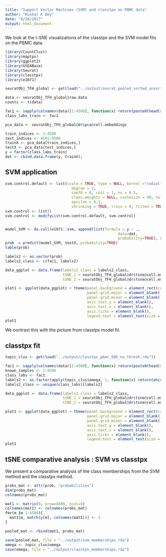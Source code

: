 ```yaml
---
title: "Support Vector Machines (SVM) and classtpx on PBMC data"
author: "Kushal K Dey"
date: "8/28/2017"
output: html_document
---
```


We look at the t-SNE visualizations of the classtpx and the SVM model fits on the 
PBMC data.

```r
library(CountClust)
library(maptpx)
library(ggplot2)
library(GSEABase)
library(Seurat)
library(classtpx)
library(e1071)
```

```r
seuratObj_TFH_global <- get(load("../output/seurat_pooled_sorted_unsorted_PBMC.rda"))
```

```r
data <- seuratObj_TFH_global@raw.data
counts <- t(data)
```

```r
fac1 <- sapply(colnames(data)[1:4500], function(x) return(paste0(head(strsplit(x, "[_]")[[1]], -1), collapse="_")))
class_labs_train <- fac1
```


```r
pca_data <- seuratObj_TFH_global@dr$pca@cell.embeddings
```

```r
train_indices <- 1:4500
test_indices <- 4501:9500
trainX <- pca_data[train_indices,]
testX <- pca_data[test_indices,]
y = factor(class_labs_train)
dat <- cbind.data.frame(y, trainX);
```

## SVM application

```r
svm.control.default <- list(scale = TRUE, type = NULL, kernel ="radial",
                              degree = 3,
                              coef0 = 0, cost = 1, nu = 0.5,
                              class.weights = NULL, cachesize = 40, tolerance = 0.001, 
                              epsilon = 0.1,
                              shrinking = TRUE, cross = 0, fitted = TRUE)
svm.control <- list()
svm.control <- modifyList(svm.control.default, svm.control)


model_SVM <- do.call(e1071::svm, append(list(formula = y ~ .,
                                                   data=dat,
                                                   probability=TRUE), svm.control))
prob  = predict(model_SVM, testX, probability=TRUE)
table(prob)
```

```r
labels2 <- as.vector(prob)
labels2_class <- c(fac1, labels2)

data_ggplot <- data.frame(labels2_class = labels2_class,
                          tSNE_1 = seuratObj_TFH_global@dr$tsne@cell.embeddings[, 1],
                          tSNE_2 = seuratObj_TFH_global@dr$tsne@cell.embeddings[, 2])

plot1 <- ggplot(data_ggplot) + theme(panel.background = element_rect(colour = "black", size = 1), 
                                     panel.grid.major = element_blank(), 
                                     panel.grid.minor = element_blank(), 
                                     axis.text.y = element_blank(),
                                     axis.text.x = element_blank(),
                                     axis.ticks = element_blank(),
                                     legend.text = element_text(size = 15)) + geom_point(aes(x = tSNE_1, y = tSNE_2, color = labels2_class), size = 0.5) + labs(x = 'tSNE 1', y = 'tSNE 2', title = '') + scale_color_discrete('')
plot1
```

We contrast this with the picture from classtpx model fit.

## classtpx fit

```r
topic_clus <- get(load("../output/classtpx_pbmc_68K_no_thresh.rda"))
```

```r
fac1 <- sapply(colnames(data)[1:4500], function(x) return(paste0(head(strsplit(x, "[_]")[[1]], -1), collapse="_")))
known_samples <- 1:4500
class_labs <- fac1
labels2 <- as.factor(apply(topic_clus$omega, 1, function(x) return(which.max(x))))
labels2_class <- unique(class_labs)[labels2]

data_ggplot <- data.frame(labels2_class = labels2_class,
                          tSNE_1 = seuratObj_TFH_global@dr$tsne@cell.embeddings[, 1],
                          tSNE_2 = seuratObj_TFH_global@dr$tsne@cell.embeddings[, 2])

plot1 <- ggplot(data_ggplot) + theme(panel.background = element_rect(colour = "black", size = 1), 
                                     panel.grid.major = element_blank(), 
                                     panel.grid.minor = element_blank(), 
                                     axis.text.y = element_blank(),
                                     axis.text.x = element_blank(),
                                     axis.ticks = element_blank(),
                                     legend.text = element_text(size = 15)) + geom_point(aes(x = tSNE_1, y = tSNE_2, color = labels2_class), size = 0.5) + labs(x = 'tSNE 1', y = 'tSNE 2', title = '') + scale_color_discrete('')
plot1
```

## tSNE comparative analysis : SVM vs classtpx

We present a comparative analysis of the class memberships from the SVM method and the classtpx method.

```r
probs_mat <- attr(prob, "probabilities")
dim(probs_mat)
colnames(probs_mat)
```

```r
mat1 <- matrix(0, nrow=4500, ncol=9)
colnames(mat1) <- colnames(probs_mat)
for(m in 1:4500){
  mat1[m, match(y[m], colnames(mat1))] <- 1
}
```

```r
pooled_mat <- rbind(mat1, probs_mat)
```

```r
save(pooled_mat, file = "../output/svm_memberships.rda")
omega <- topic_clus$omega
save(omega, file = "../output/classtpx_memberships.rda")
```


